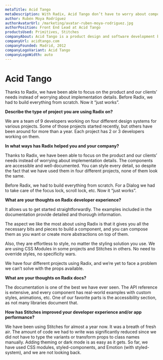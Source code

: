 ```yaml
---
metaTitle: Acid Tango
metaDescription: With Radix, Acid Tango don’t have to worry about component implementation details anymore, so they can focus on the product and their clients’ needs.
author: Rubén Moya Rodríguez
authorAvatarUrl: /marketing/avatar-ruben-moya-rodriguez.jpg
authorPosition: Front End Lead at Acid Tango
productsUsed: Primitives, Stitches
companyAbout: Acid Tango is a product design and software development boutique that helps startups, venture builders and corporates turn ideas into wow products.
companyUrl: acidtango.com
companyFounded: Madrid, 2012
companyLogoVariant: Acid Tango
companyLogoWidth: auto
---
```


# Acid Tango

<HeroQuote>
  Thanks to Radix, we have been able to focus on the product and our clients’
  needs instead of worrying about implementation details. Before Radix, we had
  to build everything from scratch. Now it “just works”.
</HeroQuote>

**Describe the type of project you are using Radix on?**

We are a team of 9 developers working on four different design systems for various projects. Some of those projects started recently, but others have been around for more than a year. Each project has 2 or 3 developers working on them.

**In what ways has Radix helped you and your company?**

Thanks to Radix, we have been able to focus on the product and our clients’ needs instead of worrying about implementation details. The components are accessible and well-documented. You can style every detail, so despite the fact that we have used them in four different projects, none of them look the same.

Before Radix, we had to build everything from scratch. For a Dialog we had to take care of the focus lock, scroll lock, etc. Now it “just works”.

**What are your thoughts on Radix developer experience?**

It allows us to get started straightforwardly. The examples included in the documentation provide detailed and thorough information.

The aspect we like the most about using Radix is that it gives you all the necessary bits and pieces to build a component, and you can compose them as you want or create more abstractions on top of them.

Also, they are effortless to style, no matter the styling solution you use. We are using CSS Modules in some projects and Stitches in others. No need to override styles, no specificity wars.

We have four different projects using Radix, and we’re yet to face a problem we can’t solve with the props available.

**What are your thoughts on Radix docs?**

The documentation is one of the best we have ever seen. The API reference is extensive, and every component has real-world examples with custom styles, animations, etc. One of our favorite parts is the accessibility section, as not many libraries document that.

**How has Stitches improved your developer experience and/or app performance?**

We have been using Stitches for almost a year now. It was a breath of fresh air. The amount of code we had to write was significantly reduced since we did not have to type the variants or transform props to class names manually. Adding theming or dark mode is as easy as it gets. So far, we have used CSS modules, styled-components, and Emotion (with styled-system), and we are not looking back.
